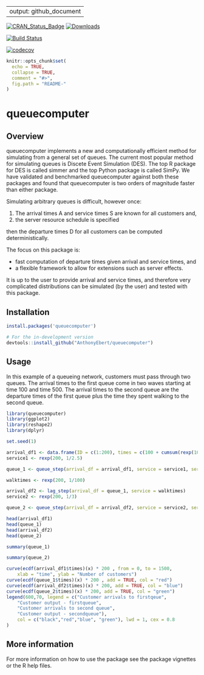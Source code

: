 
---
output: github_document
---

[![CRAN\_Status\_Badge](http://www.r-pkg.org/badges/version/queuecomputer)](https://CRAN.R-project.org/package=queuecomputer)
[![Downloads](http://cranlogs.r-pkg.org/badges/queuecomputer)](https://CRAN.R-project.org/package=queuecomputer)

<!-- Comment this bit out for CRAN -->
[![Build Status](https://travis-ci.org/AnthonyEbert/queuecomputer.svg?branch=simple_exports2)](https://travis-ci.org/AnthonyEbert/queuecomputer)
<!-- Comment this bit out for CRAN -->

[![codecov](https://codecov.io/gh/AnthonyEbert/queuecomputer/branch/master/graph/badge.svg)](https://codecov.io/gh/AnthonyEbert/queuecomputer)

<!-- --- -->
<!-- output: html -->
<!-- bibliography: references.bib -->
<!-- --- -->

<!-- README.md is generated from README.Rmd. Please edit that file -->

```r
knitr::opts_chunk$set(
  echo = TRUE,
  collapse = TRUE,
  comment = "#>",
  fig.path = "README-"
)
```

# queuecomputer

## Overview

queuecomputer implements a new and computationally efficient method for simulating from a general set of queues. The current most popular method for simulating queues is Discete Event Simulation (DES). The top R package for DES is called simmer and the top Python package is called SimPy. We have validated and benchmarked queuecomputer against both these packages and found that queuecomputer is two orders of magnitude faster than either package. 

Simulating arbitrary queues is difficult, however once:

1. The arrival times A and service times S are known for all customers and,
2. the server resource schedule is specified

then the departure times D for all customers can be computed deterministically.  

The focus on this package is:

* fast computation of departure times given arrival and service times, and
* a flexible framework to allow for extensions such as server effects.

It is up to the user to provide arrival and service times, and therefore very complicated distributions can be simulated (by the user) and tested with this package. 

## Installation

```r
install.packages('queuecomputer')

# For the in-development version
devtools::install_github("AnthonyEbert/queuecomputer")
```

## Usage

In this example of a queueing network, customers must pass through two queues. The arrival times to the first queue come in two waves starting at time 100 and time 500. The arrival times to the second queue are the departure times of the first queue plus the time they spent walking to the second queue. 

```r
library(queuecomputer)
library(ggplot2)
library(reshape2)
library(dplyr)

set.seed(1)

arrival_df1 <- data.frame(ID = c(1:200), times = c(100 + cumsum(rexp(100)), 500 + cumsum(rexp(100))))
service1 <- rexp(200, 1/2.5)

queue_1 <- queue_step(arrival_df = arrival_df1, service = service1, servers = 2)

walktimes <- rexp(200, 1/100)

arrival_df2 <- lag_step(arrival_df = queue_1, service = walktimes)
service2 <- rexp(200, 1/3)

queue_2 <- queue_step(arrival_df = arrival_df2, service = service2, servers = 1)

head(arrival_df1)
head(queue_1)
head(arrival_df2)
head(queue_2)

summary(queue_1)

summary(queue_2)

curve(ecdf(arrival_df1$times)(x) * 200 , from = 0, to = 1500,
    xlab = "time", ylab = "Number of customers")
curve(ecdf(queue_1$times)(x) * 200 , add = TRUE, col = "red")
curve(ecdf(arrival_df2$times)(x) * 200, add = TRUE, col = "blue")
curve(ecdf(queue_2$times)(x) * 200, add = TRUE, col = "green")
legend(600,70, legend = c("Customer arrivals to firstqeue",
    "Customer output - firstqueue",
    "Customer arrivals to second queue", 
    "Customer output - secondqueue"),
    col = c("black","red","blue", "green"), lwd = 1, cex = 0.8
)

```

## More information

For more information on how to use the package see the package vignettes or the R help files. 

